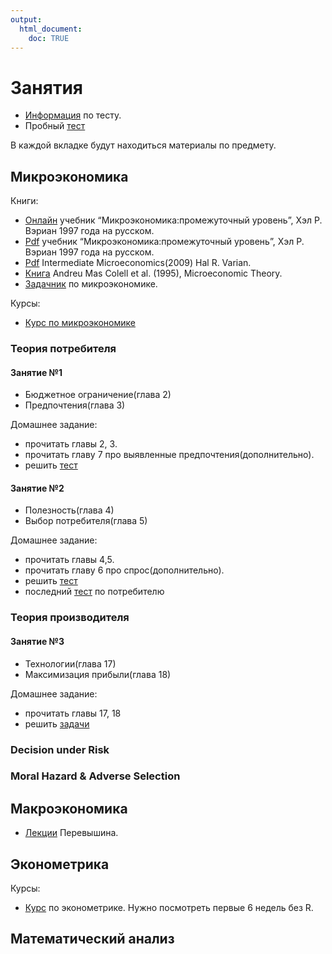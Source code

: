 ```yaml
---
output: 
  html_document:
    doc: TRUE
---
```


# Занятия {.tabset .tabset-fade .tabset-pills}

* [Информация](https://www.en.master.econ.uni-muenchen.de/application/application_process/org_test_of_adm/index.html#top) по тесту.
* Пробный [тест](https://github.com/ahmedushka7/economy/raw/master/docs/example_test.pdf)

В каждой вкладке будут находиться материалы по предмету.

## Микроэкономика{#tab-1}

Книги:

* [Онлайн](http://freakonomics.ru/) учебник "Микроэкономика:промежуточный уровень", Xэл Р. Вэриан 1997 года на русском.
* [Pdf](https://github.com/ahmedushka7/economy/raw/master/docs/varian.pdf) учебник "Микроэкономика:промежуточный уровень", Xэл Р. Вэриан 1997 года на русском.
* [Pdf](https://github.com/ahmedushka7/economy/raw/master/docs/varian_en.pdf) Intermediate Microeconomics(2009) Hal R. Varian. 
* [Книга](https://github.com/ahmedushka7/economy/raw/master/docs/microeconomic_theory.pdf) Andreu Mas Colell et al. (1995), Microeconomic Theory.
* [Задачник](https://github.com/ahmedushka7/economy/raw/master/docs/micro.pdf) по микроэкономике.

Курсы:

* [Курс по микроэкономике](https://openedu.ru/course/hse/MICREC/)

### Теория потребителя

#### Занятие №1

* Бюджетное ограничение(глава 2)
* Предпочтения(глава 3)

Домашнее задание: 

* прочитать главы 2, 3.
* прочитать главу 7 про выявленные предпочтения(дополнительно).
* решить [тест](https://ahmedushka7.github.io/economy//Tests/test_1/test.html)

#### Занятие №2

* Полезность(глава 4)
* Выбор потребителя(глава 5)

Домашнее задание:

* прочитать главы 4,5.
* прочитать главу 6 про спрос(дополнительно).
* решить [тест](https://ahmedushka7.github.io/economy//Tests/test_2/test.html)
* последний [тест](https://ahmedushka7.github.io/economy//Tests/test_3/test.html) по потребителю

### Теория производителя

#### Занятие №3

* Технологии(глава 17)
* Максимизация прибыли(глава 18)

Домашнее задание:

* прочитать главы 17, 18
* решить [задачи](https://pp.userapi.com/c847120/v847120590/1c5b97/tamY6Tkl7L8.jpg)

### Decision under Risk

### Moral Hazard & Adverse Selection

## Макроэкономика{#tab-2}

* [Лекции](https://www.youtube.com/playlist?list=PLHFhypHwa6J2a0sjscbcEJOEobb2pgXFE) Перевышина.

## Эконометрика{#tab-3}

Курсы:

* [Курс](https://www.coursera.org/learn/ekonometrika) по эконометрике. Нужно посмотреть первые 6 недель без R.

## Математический анализ{#tab-4}
